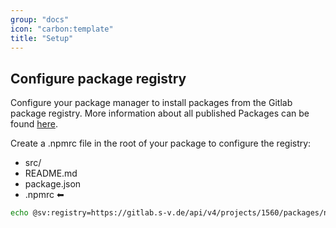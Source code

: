 ```yaml
---
group: "docs"
icon: "carbon:template"
title: "Setup"
---
```



## Configure package registry

Configure your package manager to install packages from the Gitlab package registry. More information about all published Packages can be found [here](https://gitlab.s-v.de/svp/atrium/-/packages).

Create a .npmrc file in the root of your package to configure the registry:

- src/
- README.md
- package.json
- .npmrc ⬅

```sh
echo @sv:registry=https://gitlab.s-v.de/api/v4/projects/1560/packages/npm/ >> .npmrc
```
